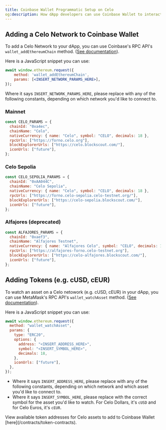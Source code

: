 ```yaml
---
title: Coinbase Wallet Programmatic Setup on Celo
og:description: How dApp developers can use Coinbase Wallet to interact with the Celo network.
---
```


## Adding a Celo Network to Coinbase Wallet

To add a Celo Network to your dApp, you can use Coinbase's RPC API's `wallet_addEthereumChain` method. \([See documentation](https://docs.cloud.coinbase.com/wallet-sdk/docs/switching-chains#switching-or-adding-alternative-evm-compatible-chains)\).

Here is a JavaScript snippet you can use:

```jsx
await window.ethereum.request({
    method: 'wallet_addEthereumChain',
    params: [<INSERT_NETWORK_PARAMS_HERE>],
});
```

Where it says `INSERT_NETWORK_PARAMS_HERE`, please replace with any of the following constants, depending on which network you'd like to connect to.

### Mainnet

```jsx
const CELO_PARAMS = {
  chainId: "0xa4ec",
  chainName: "Celo",
  nativeCurrency: { name: "Celo", symbol: "CELO", decimals: 18 },
  rpcUrls: ["https://forno.celo.org"],
  blockExplorerUrls: ["https://celo.blockscout.com/"],
  iconUrls: ["future"],
};
```

### Celo Sepolia

```jsx
const CELO_SEPOLIA_PARAMS = {
  chainId: "0xAA044C",
  chainName: "Celo Sepolia",
  nativeCurrency: { name: "Celo", symbol: "CELO", decimals: 18 },
  rpcUrls: ["https://forno.celo-sepolia.celo-testnet.org/"],
  blockExplorerUrls: ["https://celo-sepolia.blockscout.com/"],
  iconUrls: ["future"],
};
```


### Alfajores (deprecated)

```jsx
const ALFAJORES_PARAMS = {
  chainId: "0xaef3",
  chainName: "Alfajores Testnet",
  nativeCurrency: { name: "Alfajores Celo", symbol: "CELO", decimals: 18 },
  rpcUrls: ["https://alfajores-forno.celo-testnet.org"],
  blockExplorerUrls: ["https://celo-alfajores.blockscout.com/"],
  iconUrls: ["future"],
};
```

## Adding Tokens \(e.g. cUSD, cEUR\)

To watch an asset on a Celo netowork \(e.g. cUSD, cEUR\) in your dApp, you can use MetaMask's RPC API's `wallet_watchAsset` method. \([See documentation](https://docs.cloud.coinbase.com/wallet-sdk/docs/tracking-assets#calling-wallet_watchasset)\).

Here is a JavaScript snippet you can use:

```jsx
await window.ethereum.request({
  method: "wallet_watchAsset",
  params: {
    type: "ERC20",
    options: {
      address: "<INSERT_ADDRESS_HERE>",
      symbol: "<INSERT_SYMBOL_HERE>",
      decimals: 18,
    },
    iconUrls: ["future"],
  },
});
```

- Where it says `INSERT_ADDRESS_HERE`, please replace with any of the following constants, depending on which network and which asset you'd like to connect to.
- Where it says `INSERT_SYMBOL_HERE`, please replace with the correct symbol for the asset you'd like to watch. For Celo Dollars, it's `cUSD` and for Celo Euros, it's `cEUR`.

<Tip>
View available token addresses for Celo assets to add to Coinbase Wallet [here](/contracts/token-contracts).
</Tip>
